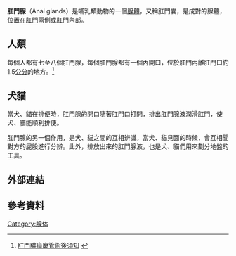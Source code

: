 '''肛門腺'''（Anal glands）是哺乳類動物的一個[[腺體|腺體]]，又稱肛門囊，是成對的腺體，位置在[[肛門|肛門]]兩側或肛門內部。

==人類==
每個人都有七至八個肛門腺，每個肛門腺都有一個內開口，位於肛門內離肛門口約1.5[[公分|公分]]的地方。<ref>[http://www.cmuh.cmu.edu.tw/temp/teaching/pdf/%E8%82%9B%E9%96%80%E8%86%BF%E7%98%8D%E5%BB%94%E7%AE%A1%E8%A1%93%E5%BE%8C%E9%A0%88%E7%9F%A5.pdf 肛門膿瘍廔管術後須知] {{webarchive|url=https://web.archive.org/web/20150707065913/http://www.cmuh.cmu.edu.tw/temp/teaching/pdf/%E8%82%9B%E9%96%80%E8%86%BF%E7%98%8D%E5%BB%94%E7%AE%A1%E8%A1%93%E5%BE%8C%E9%A0%88%E7%9F%A5.pdf |date=2015-07-07 }}</ref>

==犬貓==
當犬、貓在排便時，肛門腺的開口隨著肛門口打開，排出肛門腺液潤滑肛門，使犬、貓能順利排便。

肛門腺的另一個作用，是犬、貓之間的互相辨識，當犬、貓見面的時候，會互相聞對方的屁股進行分辨。此外，排放出來的肛門腺液，也是犬、貓們用來劃分地盤的工具。

==外部連結==

==參考資料==
{{reflist|2}}

[[Category:腺体|Category:腺体]]